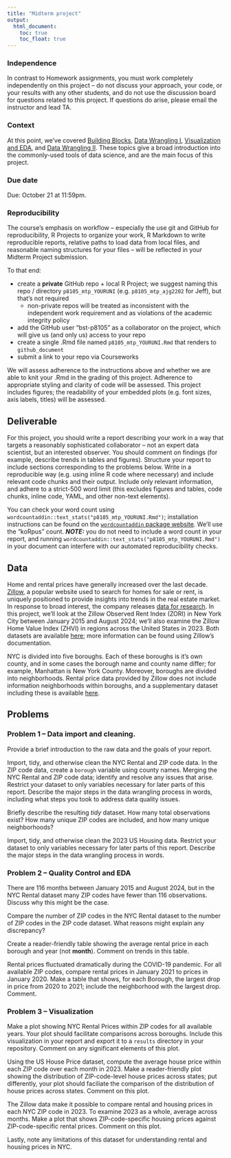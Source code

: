 ```yaml
---
title: "Midterm project"
output:
  html_document: 
    toc: true
    toc_float: true
---
```


### Independence

In contrast to Homework assignments, you must work completely independently on this project -- do not discuss your approach, your code, or your results with any other students, and do not use the discussion board for questions related to this project. If questions do arise, please email the instructor and lead TA.

### Context

At this point, we've covered [Building Blocks](topic_building_blocks.html), [Data Wrangling I](topic_data_wrangling_i.html), [Visualization and EDA](topic_visualization_and_eda.html), and [Data Wrangling II](topic_data_wrangling_ii.html). These topics give a broad introduction into the commonly-used tools of data science, and are the main focus of this project.

### Due date

Due: October 21 at 11:59pm. 

### Reproducibility

The course's emphasis on workflow -- especially the use git and GitHub for reproducibility, R Projects to organize your work, R Markdown to write reproducible reports, relative paths to load data from local files, and reasonable naming structures for your files -- will be reflected in your Midterm Project submission. 

To that end: 

* create a **private** GitHub repo + local R Project; we suggest naming this repo / directory `p8105_mtp_YOURUNI` (e.g. `p8105_mtp_ajg2202` for Jeff), but that's not required
    * non-private repos will be treated as inconsistent with the independent work requirement and as violations of the academic integrity policy
* add the GitHub user "bst-p8105" as a collaborator on the project, which will give us (and only us) access to your repo
* create a single .Rmd file named `p8105_mtp_YOURUNI.Rmd` that renders to `github_document`
* submit a link to your repo via Courseworks

We will assess adherence to the instructions above and whether we are able to knit your .Rmd in the grading of this project. Adherence to appropriate styling and clarity of code will be assessed. This project includes figures; the readability of your embedded plots (e.g. font sizes, axis labels, titles) will be assessed.


## Deliverable

For this project, you should write a report describing your work in a way that targets a reasonably sophisticated collaborator – not an expert data scientist, but an interested observer. You should comment on findings (for example, describe trends in tables and figures). Structure your report to include sections corresponding to the problems below. Write in a reproducible way (e.g. using inline R code where necessary) and include relevant code chunks and their output. Include only relevant information, and adhere to a strict-500 word limit (this excludes figures and tables, code chunks, inline code, YAML, and other non-text elements). 

You can check your word count using `wordcountaddin::text_stats("p8105_mtp_YOURUNI.Rmd")`; installation instructions can be found on the [`wordcountaddin` package website](https://github.com/benmarwick/wordcountaddin). We'll use the "koRpus" count. **_NOTE:_** you do not need to include a word count in your report, and running `wordcountaddin::text_stats("p8105_mtp_YOURUNI.Rmd")` in your document can interfere with our automated reproducibility checks. 


## Data

Home and rental prices have generally increased over the last decade. [Zillow](https://www.zillow.com), a popular website used to search for homes for sale or rent, is uniquely positioned to provide insights into trends in the real estate market. In response to broad interest, the company releases [data for research](https://www.zillow.com/research/data/). In this project, we'll look at the Zillow Observed Rent Index (ZORI) in New York City between January 2015 and August 2024; we'll also examine the Zillow Home Value Index (ZHVI) in regions across the United States in 2023. Both datasets are available [here](data/Zillow.zip); more information can be found using Zillow's documentation.

NYC is divided into five boroughs. Each of these boroughs is it's own county, and in some cases the borough name and county name differ; for example, Manhattan is New York County. Moreover, boroughs are divided into neighborhoods. Rental price data provided by Zillow does not include information neighborhoods within boroughs, and a supplementary dataset including these is available [here](data/zip_codes.html).

## Problems

### Problem 1 -- Data import and cleaning. 

Provide a brief introduction to the raw data and the goals of your report. 

Import, tidy, and otherwise clean the NYC Rental and ZIP code data. In the ZIP code data, create a `borough` variable using county names. Merging the NYC Rental and ZIP code data; identify and resolve any issues that arise. Restrict your dataset to only variables necessary for later parts of this report. Describe the major steps in the data wrangling process in words, including what steps you took to address data quality issues. 

Briefly describe the resulting *tidy* dataset. How many total observations exist? How many unique ZIP codes are included, and how many unique neighborhoods? 

Import, tidy, and otherwise clean the 2023 US Housing data. Restrict your dataset to only variables necessary for later parts of this report. Describe the major steps in the data wrangling process in words. 


### Problem 2 -- Quality Control and EDA

There are 116 months between January 2015 and August 2024, but in the NYC Rental dataset many ZIP codes have fewer than 116 observations. Discuss why this might be the case.

Compare the number of ZIP codes in the NYC Rental dataset to the number of ZIP codes in the ZIP code dataset. What reasons might explain any discrepancy?

Create a reader-friendly table showing the average rental price in each borough and year (not **month**). Comment on trends in this table. 

Rental prices fluctuated dramatically during the COVID-19 pandemic. For all available ZIP codes, compare rental prices in January 2021 to prices in January 2020. Make a table that shows, for each Borough, the largest drop in price from 2020 to 2021; include the neighborhood with the largest drop. Comment. 


### Problem 3 -- Visualization

Make a plot showing NYC Rental Prices within ZIP codes for all available years. Your plot should facilitate comparisons across boroughs. Include this visualization in your report and export it to a `results` directory in your repository. Comment on any significant elements of this plot.

Using the US House Price dataset, compute the average house price within each ZIP code over each month in 2023. Make a reader-friendly plot showing the distribution of ZIP-code-level house prices across states; put differently, your plot should faciliate the comparison of the distribution of house prices across states. Comment on this plot. 

The Zillow data make it possible to compare rental and housing prices in each NYC ZIP code in 2023. To examine 2023 as a whole, average across months. Make a plot that shows ZIP-code-specific housing prices against ZIP-code-specific rental prices. Comment on this plot.

Lastly, note any limitations of this dataset for understanding rental and housing prices in NYC. 
